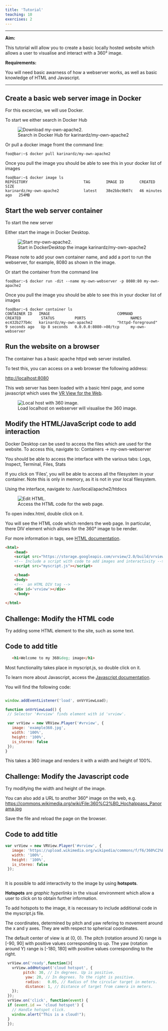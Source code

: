 ```yaml
---
title: 'Tutorial'
teaching: 10
exercises: 2
---
```



---

**Aim:**

This tutorial will allow you to create a basic locally hosted website which allows
a user to visualise and interact with a 360&deg; image.

**Requirements:**

You will need basic awarness of how a webserver works, as well
as basic knowledge of HTML and Javascript.

---

## Create a basic web server image in Docker


For this excercise, we will use Docker.

To start we either search in Docker Hub

![Search in Docker Hub for karinardz/my-own-apache2](/fig/dockerhub.png){alt='Download my-own-apache2.'}

Or pull a docker image fromt the command line:

```console
foo@bar:~$ docker pull karinardz/my-own-apache2
```

Once you pull the image you should be able to see this in your docker list of images

```console
foo@bar:~$ docker image ls
REPOSITORY                         TAG       IMAGE ID       CREATED          SIZE
karinardz/my-own-apache2           latest    38e2bbc9b07c   46 minutes ago   254MB
```



## Start the web server container

To start the new server

Either start the image in Docker Desktop. 


![Start in DockerDesktop the image karinardz/my-own-apache2](/fig/start.png){alt='Start my-own-apache2.'}

Please note to add your own container name, and add a port to run the webserver,
for example, 8080 as shown in the image.

Or start the container from the command line

```console
foo@bar:~$ docker run -dit --name my-own-webserver -p 8080:80 my-own-apache2
```


Once you pull the image you should be able to see this in your docker list of images

```console
foo@bar:~$ docker container ls
CONTAINER ID   IMAGE                              COMMAND                  CREATED         STATUS         PORTS                    NAMES
ec432b277b4c   karinardz/my-own-apache2           "httpd-foreground"       9 seconds ago   Up 8 seconds   0.0.0.0:8080->80/tcp     my-own-webserver
```


## Run the website on a browser

The container has a basic apache httpd web server installed.

To test this, you can access on a web browser the following address:

[http://localhost:8080](http://localhost:8080)

This web server has been loaded with a basic html page, and some 
javascript which uses the [VR View for the Web](https://developers.google.com/vr/develop/web/vrview-web).

![Load localhost on webserver will visualise the 360 image.](/fig/localhost.png){alt='Local host with 360 image.'}

## Modify the HTML/JavaScript code to add interaction


Docker Desktop can be used to access the files which are used for the website.
To access this, navigate to: Containers -> my-own-webserver 

You should be able to access the interface with the various tabs:
Logs, Inspect, Terminal, Files, Stats

If you click on 'Files', you will be able to access all the filesystem in your container.
Note this is only in memory, as it is not in your local filesystem.

Using the interface, navigate to: /usr/local/apache2/htdocs

![Access the HTML code for the web page.](/fig/editHTTP.png){alt='Edit HTML.'}

To open index.html, double click on it.

You will see the HTML code which renders the web page. In particular, there 
DIV element which allows for the 360&deg; image to be render. 

For more information in tags, see [HTML documentation](https://www.w3schools.com/tags/tag_html.asp).


```HTML
<html>
    <head>
    <script src="https://storage.googleapis.com/vrview/2.0/build/vrview.min.js"></script>
    <!-- Include a script with code to add images and interactivity -->
    <script src="myscript.js"></script> 

    </head>
    <body>
    <!--  an HTML DIV tag -->
    <div id='vrview'></div>
    </body>
    
</html>
```


::::::::::::::::::::::::::::::::::::: challenge 

## Challenge: Modify the HTML code

Try adding some HTML element to the site, such as some text.


:::::::::::::::::::::::: solution 

## Code to add title
 
 ```HTML
    <h1>Welcome to my 360&deg; image</h1>
```


:::::::::::::::::::::::::::::::::

::::::::::::::::::::::::::::::::::::::::::::::::::::::::::::::::::::::::::::::::


Most functionality takes place in myscript.js, so double click on it.

To learn more about Javascript, access the [Javascript documentation](https://developer.mozilla.org/en-US/docs/Web/JavaScript).

You will find the following code:

 ```Javascript

window.addEventListener('load', onVrViewLoad);

function onVrViewLoad() {
  // Selector '#vrview' finds element with id 'vrview'.

  var vrView = new VRView.Player('#vrview', {
    image: 'example360.jpg',
    width: '100%',
    height: '100%',
    is_stereo: false
  });
}
```

This takes a 360 image and renders it with a width and height of 100%.


::::::::::::::::::::::::::::::::::::: challenge 

## Challenge: Modify the Javascript code

Try modifying the width and height of the image.

You can also add a URL to another 360&deg; image on the web, e.g.
[https://commons.wikimedia.org/wiki/File:360%C2%B0_Hochalppass_Panorama.jpg](https://commons.wikimedia.org/wiki/File:360%C2%B0_Hochalppass_Panorama.jpg)

Save the file and reload the page on the browser.

:::::::::::::::::::::::: solution 

## Code to add title
 
 ```Javascript
var vrView = new VRView.Player('#vrview', {
    image: 'https://upload.wikimedia.org/wikipedia/commons/f/f6/360%C2%B0_Hochalppass_Panorama.jpg',
    width: '100%',
    height: '100%',
    is_stereo: false
  });
  
```


:::::::::::::::::::::::::::::::::

::::::::::::::::::::::::::::::::::::::::::::::::::::::::::::::::::::::::::::::::

It is possible to add interactivity to the image by using **hotspots**.

**Hotspots** are *graphic hyperlinks* in the visual environment which allow a user to
click on to obtain further information.

To add hotspots to the image, it is necessary to include additional code in the 
myscript.js file.

The coordinates, determined by pitch and yaw refering to movement around the x and y axes.
They are with respect to spherical coordinates.

The default center of view is at (0, 0).
The pitch (rotation around X) range is [-90, 90] with positive values corresponding to up.
The yaw (rotation around Y) range is [-180, 180] with positive values corresponding to the right.


 ```Javascript
  vrView.on('ready',function(){
    vrView.addHotspot('cloud hotspot', {
         pitch: 30, // In degrees. Up is positive.
          yaw: 20, // In degrees. To the right is positive.
          radius:   0.05, // Radius of the circular target in meters.
          distance: 1, // Distance of target from camera in meters.
    });
  });
  vrView.on('click', function(event) {
  if (event.id == 'cloud hotspot') {
    // Handle hotspot click.
    window.alert("This is a cloud!");
  }
  });
          
```


